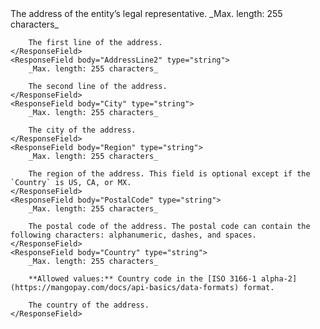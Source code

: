 <ResponseField body="LegalRepresentativeAddress" type="object">
  The address of the entity’s legal representative.


  <Expandable title="properties">
    <ResponseField body="AddressLine1" type="string">
        _Max. length: 255 characters_

        The first line of the address.
    </ResponseField>
    <ResponseField body="AddressLine2" type="string">
        _Max. length: 255 characters_

        The second line of the address.
    </ResponseField>
    <ResponseField body="City" type="string">     
        _Max. length: 255 characters_

        The city of the address.
    </ResponseField>
    <ResponseField body="Region" type="string">
        _Max. length: 255 characters_

        The region of the address. This field is optional except if the `Country` is US, CA, or MX.
    </ResponseField>
    <ResponseField body="PostalCode" type="string">
        _Max. length: 255 characters_

        The postal code of the address. The postal code can contain the following characters: alphanumeric, dashes, and spaces.
    </ResponseField>
    <ResponseField body="Country" type="string">
        _Max. length: 255 characters_

        **Allowed values:** Country code in the [ISO 3166-1 alpha-2](https://mangopay.com/docs/api-basics/data-formats) format.

        The country of the address.
    </ResponseField>  
  </Expandable>
</ResponseField>